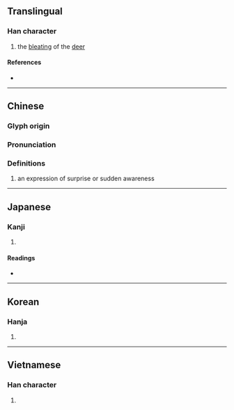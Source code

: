 {{character info/new}}
==Translingual==

===Han character===
{{Han char|rn=30|rad=口|as=05|sn=8|four=64027|canj=RVIS|ids=⿰口幼}}

# the [[bleat]]ing of the [[deer]]

====References====
* {{Han ref|kx=0181.320|dkj=03437|dj=0400.010|hdz=10610.100|uh=5466|ud=21606|bh=CBE7|bd=52199}}

----

==Chinese==
{{zh-forms}}

===Glyph origin===
{{Han etym}}

===Pronunciation===
{{zh-pron
|m=yōu
|c=jau1
|h=pfs=
|md=
|mn=
|w=
|mc=y
|oc=y
|cat=n
}}

===Definitions===
{{zh-hanzi}}

# an expression of surprise or sudden awareness
#: {{zh-x|呦！你 怎麼 也 來 了？|Hey! Fancy seeing you here.}}
#: {{zh-x|呦，飯 糊 了！|Oh no, the rice is burnt.}}

----

==Japanese==

===Kanji===
{{ja-kanji|grade=|rs=口05}}

# {{defn|lang=ja|sort=口05}}

====Readings====
* {{ja-readings|on=[[ゆう]] (いう, yuu), [[ゆ]] (yu), [[おう]] (あう, oo), [[よう]] (えう,yoo)|kun=[[むせぶ]] (musebu), [[さけぶ]] (sakebu)}}

----

==Korean==

===Hanja===
{{ko-hanja|hangeul=유|rv=yu|mr=yu}}

# {{defn|lang=ko|sort=口05}}

----

==Vietnamese==

===Han character===
{{vi-hantu|[[u]], [[ạo]], [[ao]], [[ào]]|rs=口05}}

# {{defn|lang=vi|sort=口05}}